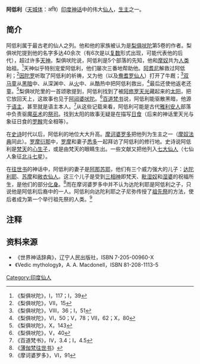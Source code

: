 '''阿低利'''（[[天城体|天城体]]：अत्रि）[[印度神话|印度神话]]中的伟大[[仙人_(印度神话)|仙人]]，[[生主|生主]]之一。
==简介==
阿低利属于最古老的仙人之列。他和他的家族被认为是[[梨俱吠陀|梨俱吠陀]]第5卷的作者。梨俱吠陀提到他的名字多达40余次（有6次是以[[複數_(語法)|复数]]形式出现，可能代表他的后代），超过许多[[提婆|天神]]。梨俱吠陀说，阿低利是5个部落的先知，他和[[摩奴|摩奴]]共为[[人类|人类]]始祖。<ref>《梨俱吠陀》，I，117；I，39</ref>天神似乎特别宠爱阿低利，他们屡次三番地帮助他。[[阿耆尼|阿耆尼]]解救过阿低利；<ref>《梨俱吠陀》，VII，15</ref>[[因陀罗|因陀罗]]听取了阿低利的祈祷，又为他（以及[[鸯耆罗仙人|鸯耆罗仙人]]）打开了牛厩；<ref>《梨俱吠陀》，VIII，36；I，51</ref>[[双马童|双马童]]从[[黑暗|黑暗]]中、从深渊中、从[[火|火]]中、从酷热中把阿低利救出，<ref>《梨俱吠陀》，VI，50；V，78；VII，62；X，80</ref>最后还使他返老还童。<ref>《梨俱吠陀》，X，143</ref>梨俱吠陀里的一首颂歌提到，阿低利找到了被[[阿修罗|阿修罗]][[天光|天光]]藏起来的[[太阳|太阳]]，把它放回天上，这故事也见于[[阿闼婆吠陀|阿闼婆吠陀]]。<ref>《梨俱吠陀》，V，40</ref>[[百道梵书|百道梵书]]说，阿低利能驱散黑暗，他源于[[语主|语主]]，甚至就是语主本人。<ref>《百道梵书》，IV，3.4；I，4.5</ref>从这些记载来看，阿低利可能是古代[[雅利安人|雅利安人]]部落中负责驱魔[[巫术|巫术]]的[[祭司|祭司]]。找到太阳的故事无疑是在描写[[日食|日食]]（后来的神话里天光与象征日食的[[罗睺|罗睺]]完全相等）。

在[[史诗|史诗]]时代以后，阿低利的地位大大升高。[[摩诃婆罗多|摩诃婆罗多]]把他列为生主之一（[[摩奴法典|摩奴法典]]同此）。[[罗摩衍那|罗摩衍那]]中，[[罗摩|罗摩]]和妻子[[悉多|悉多]]一起拜访了阿低利的修行地。史诗说阿低利是[[梵天|梵天]]的[[心生子|心生子]]，或是由梵天的眼睛生出。一些文献又把他列入[[七大仙人|七大仙人]]（七仙人象征[[北斗七星|北斗七星]]）。

在[[往世书|往世书]]的神话中，阿低利的妻子是[[阿那苏耶|阿那苏耶]]，他们有三个威力强大的儿子：[[达陀利耶|达陀利耶]]、[[苏摩|苏摩]]和[[敝衣仙人|敝衣仙人]]。这三个儿子是受到[[三相神|三相神]]即梵天、[[毗湿奴|毗湿奴]]和[[湿婆|湿婆]]的祝福所生，是他们的部分[[化身|化身]]。<ref>《[[薄伽梵往世书|薄伽梵往世书]]》</ref>而在摩诃婆罗多中并不认为达陀利耶是阿低利之子，只说他是阿低利后裔中的一人。阿低利向达陀利耶之子尼弥传授了[[祖先祭|祖先祭]]的方法，使后者成为第一个举行祖先祭的人类。<ref>《摩诃婆罗多》，VI，91</ref>

==注释==
<references />
==资料来源==
*《世界神话辞典》，辽宁人民出版社，ISBN 7-205-00960-X
*《Vedic mythology》，A. A. Macdonell，ISBN 81-208-1113-5
[[Category:印度仙人|Category:印度仙人]]